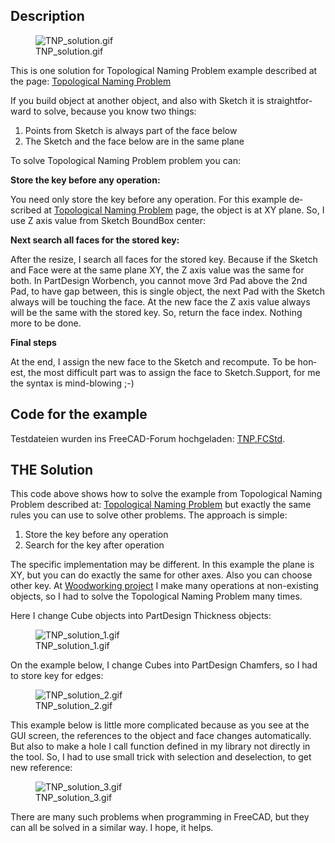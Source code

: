 <languages/>

<div lang="en" dir="ltr" class="mw-content-ltr">
{{Macro
|Name=Macro TNP solution
|Icon=TNP_solution.png
|Description=This is a solution for Topological Naming Problem.
|Author=Dprojects
|Download=[https://wiki.freecad.org/images/e/e4/TNP_solution.png ToolBar Icon]
|Date=2022-08-16
|Version=1.0
}}
</div>

<div lang="en" dir="ltr" class="mw-content-ltr">
==Description==
</div>

<div lang="en" dir="ltr" class="mw-content-ltr">
[[File:TNP_solution.gif]]
</div>

<div lang="en" dir="ltr" class="mw-content-ltr">
This is one solution for Topological Naming Problem example described at the page: [[Topological_naming_problem|Topological Naming Problem]]
</div>

<div lang="en" dir="ltr" class="mw-content-ltr">
If you build object at another object, and also with Sketch it is straightforward to solve, because you know two things:
</div>

<div lang="en" dir="ltr" class="mw-content-ltr">
# Points from Sketch is always part of the face below
# The Sketch and the face below are in the same plane
</div> 

<div lang="en" dir="ltr" class="mw-content-ltr">
To solve Topological Naming Problem problem you can:
</div>

<div lang="en" dir="ltr" class="mw-content-ltr">
'''Store the key before any operation:'''
</div>

<div lang="en" dir="ltr" class="mw-content-ltr">
You need only store the key before any operation. For this example described at [[Topological_naming_problem|Topological Naming Problem]] page, the object is at XY plane. So, I use Z axis value from Sketch BoundBox center:
</div>

{{MacroCode|code=
ad = FreeCAD.ActiveDocument
p2 = ad.Pad002
s2 = p2.Profile[0]
key = round(s2.Shape.BoundBox.Center[2], precision)
}}

<div lang="en" dir="ltr" class="mw-content-ltr">
'''Next search all faces for the stored key:'''
</div>

<div lang="en" dir="ltr" class="mw-content-ltr">
After the resize, I search all faces for the stored key. Because if the Sketch and Face were at the same plane XY, the Z axis value was the same for both. In PartDesign Worbench, you cannot move 3rd Pad above the 2nd Pad, to have gap between, this is single object, the next Pad with the Sketch always will be touching the face. At the new face the Z axis value always will be the same with the stored key. So, return the face index. Nothing more to be done.
</div> 

{{MacroCode|code=

def getFaceIndex(iObj, iBB):
	
	index = 0	

	for f in iObj.Shape.Faces:

		index += 1
		bb = round(f.BoundBox.Center[2], precision)
		if bb == iBB:
			return index

	return -1

}}

<div lang="en" dir="ltr" class="mw-content-ltr">
'''Final steps'''
</div>

<div lang="en" dir="ltr" class="mw-content-ltr">
At the end, I assign the new face to the Sketch and recompute. To be honest, the most difficult part was to assign the face to Sketch.Support, for me the syntax is mind-blowing ;-)
</div>

<div lang="en" dir="ltr" class="mw-content-ltr">
==Code for the example==
</div>

Testdateien wurden ins FreeCAD-Forum hochgeladen: [https://forum.freecad.org/download/file.php?id=198537 TNP.FCStd]. 

{{MacroCode|code=

__Title__="TNP_solution"
__Author__ = "Dprojects"
__Version__ = "1.0"
__Date__    = "2022-08-16"
__Comment__ = ""
__Web__ = "https://github.com/dprojects/Woodworking"
__Wiki__ = "https://wiki.freecad.org/TNP_solution"
__Icon__  = "https://wiki.freecad.org/images/e/e4/TNP_solution.png"
__IconW__  = "https://wiki.freecad.org/images/e/e4/TNP_solution.png"
__Help__ = "solution for Topological Naming Problem"
__Status__ = "stable"
__Requires__ = ""
__Communication__ = "https://wiki.freecad.org/index.php?title=User:Dprojects"

# ####################################################################
#
# This is solution for Topological Naming Problem described at 
# https://wiki.freecad.org/Topological_naming_problem
#
# MIT License
# 
# Copyright (c) 2022 Darek L github.com/dprojects
# 
# Permission is hereby granted, free of charge, to any 
# person obtaining a copy of this software and associated 
# documentation files (the "Software"), to deal in the 
# Software without restriction, including without limitation 
# the rights to use, copy, modify, merge, publish, distribute, 
# sublicense, and/or sell copies of the Software, and to permit 
# persons to whom the Software is furnished to do so, subject 
# to the following conditions:
# 
# The above copyright notice and this permission notice shall 
# be included in all copies or substantial portions of the Software.
# 
# THE SOFTWARE IS PROVIDED "AS IS", WITHOUT WARRANTY OF ANY KIND, 
# EXPRESS OR IMPLIED, INCLUDING BUT NOT LIMITED TO THE WARRANTIES 
# OF MERCHANTABILITY, FITNESS FOR A PARTICULAR PURPOSE AND 
# NONINFRINGEMENT. IN NO EVENT SHALL THE AUTHORS OR COPYRIGHT 
# HOLDERS BE LIABLE FOR ANY CLAIM, DAMAGES OR OTHER LIABILITY, 
# WHETHER IN AN ACTION OF CONTRACT, TORT OR OTHERWISE, ARISING FROM, 
# OUT OF OR IN CONNECTION WITH THE SOFTWARE OR THE USE OR OTHER 
# DEALINGS IN THE SOFTWARE.
# 
# ####################################################################

import FreeCAD

# this should be set according 
# FreeCAD user GUI precision settings
precision = 5

# global settings
ad = FreeCAD.ActiveDocument

# middle object to be resized
p1 = ad.Pad001
s1 = p1.Profile[0]

# top object bottom to store key
p2 = ad.Pad002
s2 = p2.Profile[0]

# ####################################################################
def getFaceIndex(iObj, iBB):
	
	index = 0	

	for f in iObj.Shape.Faces:

		index += 1
		bb = round(f.BoundBox.Center[2], precision)
		
		FreeCAD.Console.PrintMessage("\n")
		FreeCAD.Console.PrintMessage(index)
		FreeCAD.Console.PrintMessage(" ")
		FreeCAD.Console.PrintMessage(bb)

		if bb == iBB:
			FreeCAD.Console.PrintMessage(" <=== found")
			return index

	return -1

# ####################################################################
def makeTNP():

	# set key
	key = round(s2.Shape.BoundBox.Center[2], precision)

	# resize and cause TNP
	s1.setDatum(9, FreeCAD.Units.Quantity('350'))

	# recompute
	s1.recompute()
	p1.recompute()
	ad.recompute()

	FreeCAD.Console.PrintMessage("\n\n")
	FreeCAD.Console.PrintMessage("Stored key:"+str(key))
	FreeCAD.Console.PrintMessage("\n")

	# search all faces for solution
	solutionIndex = getFaceIndex(p1, key)
	solution = "Face"+str(solutionIndex)
	
	FreeCAD.Console.PrintMessage("\n\n")
	FreeCAD.Console.PrintMessage("Solution: "+solution)
	
	# set exact face to Sketch
	s2.Support = (p1, (solution,))
	ad.recompute()

# ####################################################################
def moveBack():

	s1.setDatum(9, FreeCAD.Units.Quantity('250'))
	s2.Support = (p1, ('Face13',))
	ad.recompute()

# ####################################################################
# main
# ####################################################################

# uncomment what you want
makeTNP()
#moveBack()

# ####################################################################

}}

<div lang="en" dir="ltr" class="mw-content-ltr">
==THE Solution==
</div>

<div lang="en" dir="ltr" class="mw-content-ltr">
This code above shows how to solve the example from Topological Naming Problem described at: [[Topological_naming_problem|Topological Naming Problem]] but exactly the same rules you can use to solve other problems. The approach is simple:
</div>

<div lang="en" dir="ltr" class="mw-content-ltr">
# Store the key before any operation
# Search for the key after operation
</div>

<div lang="en" dir="ltr" class="mw-content-ltr">
The specific implementation may be different. In this example the plane is XY, but you can do exactly the same for other axes. Also you can choose other key. At [https://github.com/dprojects/Woodworking Woodworking project] I make many operations at non-existing objects, so I had to solve the Topological Naming Problem many times.
</div> 

<div lang="en" dir="ltr" class="mw-content-ltr">
Here I change Cube objects into PartDesign Thickness objects:
</div>

<div lang="en" dir="ltr" class="mw-content-ltr">
[[File:TNP_solution_1.gif]]
</div>

<div lang="en" dir="ltr" class="mw-content-ltr">
On the example below, I change Cubes into PartDesign Chamfers, so I had to store key for edges:
</div> 

<div lang="en" dir="ltr" class="mw-content-ltr">
[[File:TNP_solution_2.gif]]
</div>

<div lang="en" dir="ltr" class="mw-content-ltr">
This example below is little more complicated because as you see at the GUI screen, the references to the object and face changes automatically. But also to make a hole I call function defined in my library not directly in the tool. So, I had to use small trick with selection and deselection, to get new reference:
</div>

<div lang="en" dir="ltr" class="mw-content-ltr">
[[File:TNP_solution_3.gif]]
</div>
 

<div lang="en" dir="ltr" class="mw-content-ltr">
There are many such problems when programming in FreeCAD, but they can all be solved in a similar way. I hope, it helps.
</div>


{{clear}}